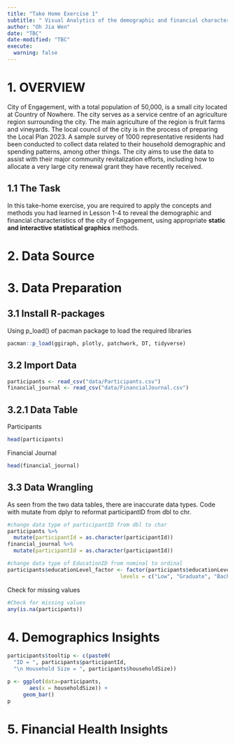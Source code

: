 ```yaml
---
title: "Take Home Exercise 1"
subtitle: " Visual Analytics of the demographic and financial characteristics of residents in City of Engagement"
author: "Oh Jia Wen"
date: "TBC"
date-modified: "TBC"
execute: 
  warning: false
---
```


# 1. OVERVIEW

City of Engagement, with a total population of 50,000, is a small city located at Country of Nowhere. The city serves as a service centre of an agriculture region surrounding the city. The main agriculture of the region is fruit farms and vineyards. The local council of the city is in the process of preparing the Local Plan 2023. A sample survey of 1000 representative residents had been conducted to collect data related to their household demographic and spending patterns, among other things. The city aims to use the data to assist with their major community revitalization efforts, including how to allocate a very large city renewal grant they have recently received. 

## 1.1 The Task

In this take-home exercise, you are required to apply the concepts and methods you had learned in Lesson 1-4 to reveal the demographic and financial characteristics of the city of Engagement, using appropriate **static and interactive statistical graphics** methods. 

# 2. Data Source

# 3. Data Preparation

## 3.1 Install R-packages

Using p_load() of pacman package to load the required libraries

```r
pacman::p_load(ggiraph, plotly, patchwork, DT, tidyverse) 
```

## 3.2 Import Data

```r
participants <- read_csv("data/Participants.csv")
financial_journal <- read_csv("data/FinancialJournal.csv")
```
## 3.2.1 Data Table 

Participants
```r
head(participants)
```

Financial Journal
```r
head(financial_journal)
```

## 3.3 Data Wrangling 

As seen from the two data tables, there are inaccurate data types. 
Code with mutate from dplyr to reformat participantID from dbl to chr.

```r
#change data type of participantID from dbl to char 
participants %>%
  mutate(participantId = as.character(participantId))
financial_journal %>%
  mutate(participantId = as.character(participantId))

#change data type of EducationID from nominal to ordinal 
participants$educationLevel_factor <- factor(participants$educationLevel, order = TRUE, 
                                    levels = c("Low", "Graduate", "Bachelors","HighSchool0orCollege"))
```



Check for missing values 
```r
#Check for missing values
any(is.na(participants))
```

# 4. Demographics Insights

```r
participants$tooltip <- c(paste0(     
  "ID = ", participants$participantId,         
  "\n Household Size = ", participants$householdSize)) 

p <- ggplot(data=participants, 
       aes(x = householdSize)) +
     geom_bar()
p
```

# 5. Financial Health Insights

